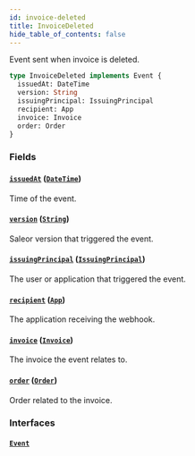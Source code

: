 ```yaml
---
id: invoice-deleted
title: InvoiceDeleted
hide_table_of_contents: false
---
```


Event sent when invoice is deleted.

```graphql
type InvoiceDeleted implements Event {
  issuedAt: DateTime
  version: String
  issuingPrincipal: IssuingPrincipal
  recipient: App
  invoice: Invoice
  order: Order
}
```

### Fields

#### [`issuedAt`](#) ([`DateTime`](../../../developer/api-reference/scalars/date-time))

Time of the event.

#### [`version`](#) ([`String`](../../../developer/api-reference/scalars/string))

Saleor version that triggered the event.

#### [`issuingPrincipal`](#) ([`IssuingPrincipal`](../../../developer/api-reference/unions/issuing-principal))

The user or application that triggered the event.

#### [`recipient`](#) ([`App`](../../../developer/api-reference/objects/app))

The application receiving the webhook.

#### [`invoice`](#) ([`Invoice`](../../../developer/api-reference/objects/invoice))

The invoice the event relates to.

#### [`order`](#) ([`Order`](../../../developer/api-reference/objects/order))

Order related to the invoice.

### Interfaces

#### [`Event`](../../../developer/api-reference/interfaces/event)
